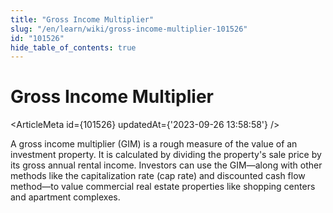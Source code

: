 ```yaml
---
title: "Gross Income Multiplier"
slug: "/en/learn/wiki/gross-income-multiplier-101526"
id: "101526"
hide_table_of_contents: true
---
```



# Gross Income Multiplier

<ArticleMeta id={101526} updatedAt={'2023-09-26 13:58:58'} />
<div className='border-solid border-b border-t-0 my-4 border-[var(--ifm-color-gray-300)]' />

A gross income multiplier (GIM) is a rough measure of the value of an investment property. It is calculated by dividing the property's sale price by its gross annual rental income. Investors can use the GIM—along with other methods like the capitalization rate (cap rate) and discounted cash flow method—to value commercial real estate properties like shopping centers and apartment complexes.
